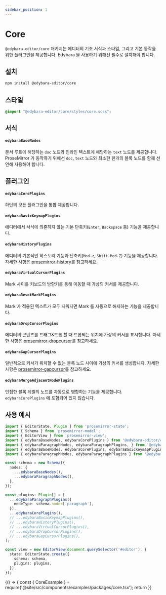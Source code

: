 ```yaml
---
sidebar_position: 1
---
```


# Core 

`@edybara-editor/core` 패키지는 에디터의 기초 서식과 스타일, 그리고 기본 동작을 위한 플러그인을 제공합니다. Edybara 을 사용하기 위해선 필수로 설치해야 합니다.

## 설치

```bash
npm install @edybara-editor/core
```

## 스타일

```css title="src/index.scss"
@import "@edybara-editor/core/styles/core.scss";
```

## 서식

#### `edybaraBaseNodes`

문서 루트에 해당하는 `doc` 노드와 인라인 텍스트에 해당하는 `text` 노드를 제공합니다. ProseMirror 가 동작하기 위해선 `doc`, `text` 노드와 최소한 한개의 블록 노드를 함께 선언해 사용해야 합니다.

## 플러그인

#### `edybaraCorePlugins`

하단의 모든 플러그인을 통합 제공합니다.

#### `edybaraBasicKeymapPlugins`

에디터에서 서식에 의존하지 않는 기본 단축키(`Enter`, `Backspace` 등) 기능을 제공합니다.

#### `edybaraHistoryPlugins`

에디터의 기본적인 히스토리 기능과 단축키(`Mod-z`, `Shift-Mod-Z`) 기능을 제공합니다. 자세한 사항은 [prosemirror-history](https://github.com/prosemirror/prosemirror-history)를 참고하세요.

#### `edybaraVirtualCursorPlugins`

Mark 사이를 키보드의 방향키를 통해 이동할 때 가상의 커서를 제공합니다.

#### `edybaraResetMarkPlugins`

Mark 가 적용된 텍스트가 모두 지워지면 Mark 를 자동으로 해제하는 기능을 제공합니다.

#### `edybaraDropCursorPlugins`

에디터의 콘텐츠를 드래그&드롭 할 때 드롭되는 위치에 가상의 커서를 표시합니다. 자세한 사항은 [prosemirror-dropcursor](https://github.com/ProseMirror/prosemirror-dropcursor)를 참고하세요.

#### `edybaraGapCursorPlugins`

일반적으로 커서가 위치할 수 없는 블록 노드 사이에 가상의 커서를 생성합니다. 자세한 사항은 [prosemirror-gapcursor](https://github.com/ProseMirror/prosemirror-gapcursor)를 참고하세요.

#### `edybaraMergeAdjacentNodePlugins`

인접한 블록 레벨의 노드를 자동으로 병합하는 기능을 제공합니다. `edybaraCorePlugins` 에 포함되어 있지 않습니다.


## 사용 예시

```typescript title="src/index.ts"
import { EditorState, Plugin } from 'prosemirror-state';
import { Schema } from 'prosemirror-model';
import { EditorView } from 'prosemirror-view';
import { edybaraBaseNodes, edybaraCorePlugins } from '@edybara-editor/core';
import { edybaraParagraphNodes, edybaraParagraphPlugins, } from '@edybara-editor/paragraph';
import { edybaraBaseNodes, edybaraCorePlugins, edybaraBasicKeymapPlugins, edybaraDropCursorPlugins, edybaraGapCursorPlugins, edybaraHistoryPlugins, edybaraVirtualCursorPlugins } from '@edybara-editor/core';
import { edybaraParagraphNodes, edybaraParagraphPlugins } from '@edybara-editor/paragraph';

const schema = new Schema({
  nodes: {
    ...edybaraBaseNodes(),
    ...edybaraParagraphNodes(),
  },
});

const plugins: Plugin[] = [
  ...edybaraParagraphPlugins({
    nodeType: schema.nodes['paragraph'],
  }),
  ...edybaraCorePlugins(),
  // ...edybaraBasicKeymapPlugins(),
  // ...edybaraHistoryPlugins(),
  // ...edybaraVirtualCursorPlugins(),
  // ...edybaraDropCursorPlugins(),
  // ...edybaraGapCursorPlugins(),
];

const view = new EditorView(document.querySelector('#editor'), {
  state: EditorState.create({
    schema: schema,
    plugins: plugins,
  }),
});
```

<BrowserOnly>
  {() => {
    const { CoreExample } = require('@site/src/components/examples/packages/core.tsx');
    return <CoreExample />
  }}
</BrowserOnly>

